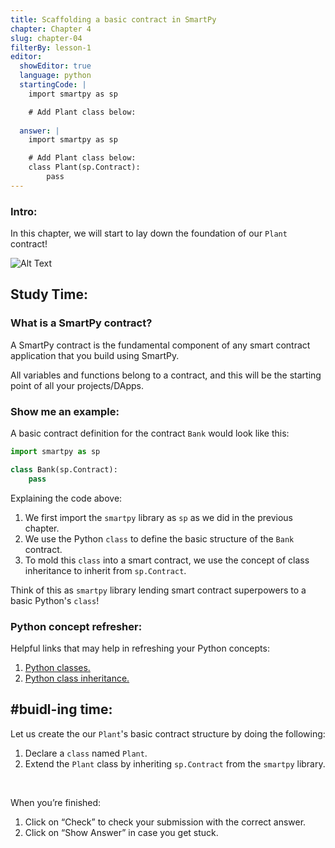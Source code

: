 ```yaml
---
title: Scaffolding a basic contract in SmartPy
chapter: Chapter 4
slug: chapter-04
filterBy: lesson-1
editor:
  showEditor: true
  language: python
  startingCode: |
    import smartpy as sp

    # Add Plant class below: 
  
  answer: |  
    import smartpy as sp

    # Add Plant class below:
    class Plant(sp.Contract):
        pass
---
```


### Intro: 

In this chapter, we will start to lay down the foundation of our `Plant` contract! 


![Alt Text](https://media.giphy.com/media/xdkXW7Scx6gus/giphy.gif)


## Study Time: 

### What is a SmartPy contract? 
A SmartPy contract is the fundamental component of any smart contract application that you build using SmartPy. 

All variables and functions belong to a contract, and this will be the starting point of all your projects/DApps.

### Show me an example: 
A basic contract definition for the contract `Bank` would look like this:

```python
import smartpy as sp

class Bank(sp.Contract):
    pass
```

Explaining the code above: 

1. We first import the `smartpy` library as `sp` as we did in the previous chapter. 
2. We use the Python `class` to define the basic structure of the `Bank` contract. 
3. To mold this `class` into a smart contract, we use the concept of class inheritance to inherit from `sp.Contract`. 

Think of this as `smartpy` library lending smart contract superpowers to a basic Python's `class`!


### Python concept refresher: 

Helpful links that may help in refreshing your Python concepts: 

1. [Python classes.](https://docs.python.org/3/tutorial/classes.html)
2. [Python class inheritance.](https://docs.python.org/3/tutorial/classes.html#inheritance)


## #buidl-ing time:
Let us create the our `Plant`'s basic contract structure by doing the following: 

1. Declare a `class` named `Plant`.
2. Extend the `Plant` class by inheriting `sp.Contract` from the `smartpy` library.

<br />

When you’re finished:

1. Click on “Check” to check your submission with the correct answer.
2. Click on “Show Answer” in case you get stuck.